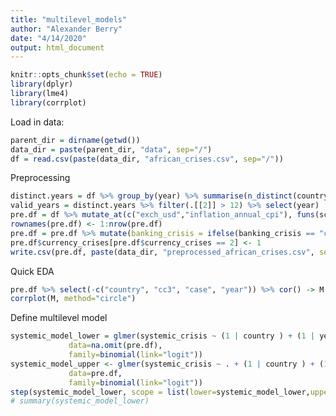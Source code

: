 ```yaml
---
title: "multilevel_models"
author: "Alexander Berry"
date: "4/14/2020"
output: html_document
---
```


```r
knitr::opts_chunk$set(echo = TRUE)
library(dplyr)
library(lme4)
library(corrplot)
```
Load in data:
```r
parent_dir = dirname(getwd())
data_dir = paste(parent_dir, "data", sep="/")
df = read.csv(paste(data_dir, "african_crises.csv", sep="/"))
```
Preprocessing
```r
distinct.years = df %>% group_by(year) %>% summarise(n_distinct(country)) 
valid_years = distinct.years %>% filter(.[[2]] > 12) %>% select(year)
pre.df = df %>% mutate_at(c("exch_usd","inflation_annual_cpi"), funs(scale)) %>% inner_join(y = valid_years, by='year') %>% arrange(year)
rownames(pre.df) <- 1:nrow(pre.df)
pre.df = pre.df %>% mutate(banking_crisis = ifelse(banking_crisis == "crisis", 1, 0))
pre.df$currency_crises[pre.df$currency_crises == 2] <- 1
write.csv(pre.df, paste(data_dir, "preprocessed_african_crises.csv", sep="/"))
```
Quick EDA
```r
pre.df %>% select(-c("country", "cc3", "case", "year")) %>% cor() -> M
corrplot(M, method="circle")
```


Define multilevel model
```r
systemic_model_lower = glmer(systemic_crisis ~ (1 | country ) + (1 | year),
             data=na.omit(pre.df),
             family=binomial(link="logit"))
systemic_model_upper <- glmer(systemic_crisis ~ . + (1 | country ) + (1 | year) - systemic_crisis - independence - banking_crisis - currency_crises,
             data=pre.df,
             family=binomial(link="logit"))
step(systemic_model_lower, scope = list(lower=systemic_model_lower,upper=systemic_model_upper),direction="backward", k = 2)
# summary(systemic_model_lower)
```
